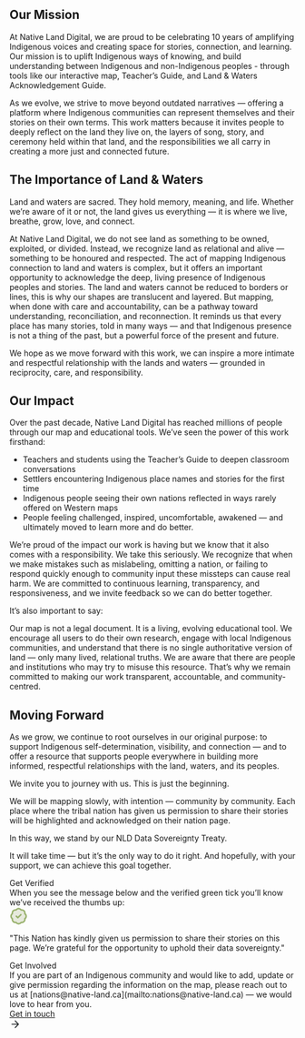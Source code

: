 ## Our Mission

At Native Land Digital, we are proud to be celebrating 10 years of amplifying Indigenous voices and creating space for stories, connection, and learning. Our mission is to uplift Indigenous ways of knowing, and build understanding between Indigenous and non-Indigenous peoples - through tools like our interactive map, Teacher’s Guide, and Land & Waters Acknowledgement Guide. 

As we evolve, we strive to move beyond outdated narratives — offering a platform where Indigenous communities can represent themselves and their stories on their own terms. This work matters because it invites people to deeply reflect on the land they live on, the layers of song, story, and ceremony held within that land, and the responsibilities we all carry in creating a more just and connected future.

## The Importance of Land & Waters

<div class="mt-4 nld-text-lg nld-text-teal-500">Land and waters are sacred. They hold memory, meaning, and life. Whether we’re aware of it or not, the land gives us everything — it is where we live, breathe, grow, love, and connect.</div>

At Native Land Digital, we do not see land as something to be owned, exploited, or divided. Instead, we recognize land as relational and alive — something to be honoured and respected. The act of mapping Indigenous connection to land and waters is complex, but it offers an important opportunity to acknowledge the deep, living presence of Indigenous peoples and stories. The land and waters cannot be reduced to borders or lines, this is why our shapes are translucent and layered. But mapping, when done with care and accountability, can be a pathway toward understanding, reconciliation, and reconnection. It reminds us that every place has many stories, told in many ways — and that Indigenous presence is not a thing of the past, but a powerful force of the present and future.

We hope as we move forward with this work, we can inspire a more intimate and respectful relationship with the lands and waters — grounded in reciprocity, care, and responsibility.

## Our Impact

Over the past decade, Native Land Digital has reached millions of people through our map and educational tools. We’ve seen the power of this work firsthand:
- Teachers and students using the Teacher’s Guide to deepen classroom conversations
- Settlers encountering Indigenous place names and stories for the first time
- Indigenous people seeing their own nations reflected in ways rarely offered on Western maps
- People feeling challenged, inspired, uncomfortable, awakened — and ultimately moved to learn more and do better.

We’re proud of the impact our work is having but we know that it also comes with a responsibility. We take this seriously. We recognize that when we make mistakes such as mislabeling, omitting a nation, or failing to respond quickly enough to community input these missteps can cause real harm. We are committed to continuous learning, transparency, and responsiveness, and we invite feedback so we can do better together.

<div class="border-l-4 nld-border-brown-500 nld-bg-brown-50 p-4 mt-4">
<div class="uppercase nld-text-brown-500 nld-font-jost nld-font-h5">It’s also important to say:</div>

Our map is not a legal document. It is a living, evolving educational tool. We encourage all users to do their own research, engage with local Indigenous communities, and understand that there is no single authoritative version of land — only many lived, relational truths.
We are aware that there are people and institutions who may try to misuse this resource. That’s why we remain committed to making our work transparent, accountable, and community-centred.
</div>

## Moving Forward

As we grow, we continue to root ourselves in our original purpose: to support Indigenous self-determination, visibility, and connection — and to offer a resource that supports people everywhere in building more informed, respectful relationships with the land, waters, and its peoples.

We invite you to journey with us. This is just the beginning.

We will be mapping slowly, with intention — community by community. Each place where the tribal nation has given us permission to share their stories will be highlighted and acknowledged on their nation page.

In this way, we stand by our NLD Data Sovereignty Treaty.

It will take time — but it’s the only way to do it right. And hopefully, with your support, we can achieve this goal together.

<div class="mt-4 grid grid-cols-2 gap-4">
  <div class="px-4 pb-4 rounded-lg border nld-border-teal-100 nld-bg-grey-50">
    <div class="mb-4 uppercase nld-text-teal-500 nld-font-jost nld-font-h5">Get Verified</div>
    When you see the message below and the verified green tick you’ll know we’ve received the thumbs up:
    <div class="flex gap-4">
      <div class="pt-4">
        <svg width="32" height="32" viewBox="0 0 32 32" fill="none" xmlns="http://www.w3.org/2000/svg">
          <path d="M19.0575 12.3907C19.5781 11.87 20.4222 11.87 20.9429 12.3907C21.4636 12.9114 21.4636 13.7554 20.9429 14.2761L15.6095 19.6095C15.0888 20.1301 14.2448 20.1301 13.7241 19.6095L11.0575 16.9428C10.5368 16.4221 10.5368 15.5781 11.0575 15.0574C11.5456 14.5692 12.3176 14.5391 12.8413 14.9662L12.9429 15.0574L14.6668 16.7813L19.0575 12.3907Z" fill="#E6E9DC"/>
          <path fill-rule="evenodd" clip-rule="evenodd" d="M16.0002 4.00659C15.329 4.00664 14.6683 4.17526 14.0796 4.49748C13.4907 4.81993 12.9921 5.286 12.6304 5.85164C12.3283 6.32409 11.7622 6.55751 11.215 6.43498C10.5581 6.28775 9.87469 6.30898 9.22803 6.49618C8.58117 6.68351 7.99119 7.03091 7.51449 7.50659C7.03794 7.98226 6.68882 8.57118 6.50016 9.21753C6.31167 9.86377 6.28919 10.5473 6.43506 11.2045C6.55676 11.7532 6.32135 12.3193 5.84652 12.6199C5.27666 12.9805 4.80728 13.4797 4.48193 14.0704C4.15659 14.6613 3.98586 15.3255 3.98584 16.0001C3.98587 16.6746 4.15659 17.3389 4.48193 17.9298C4.80726 18.5204 5.27673 19.0197 5.84652 19.3803C6.32129 19.6809 6.55681 20.247 6.43506 20.7957C6.28912 21.4531 6.31147 22.1375 6.50016 22.7839C6.68884 23.43 7.03813 24.0181 7.51449 24.4936C7.99116 24.9692 8.58124 25.318 9.22803 25.5053C9.8745 25.6924 10.5583 25.7136 11.215 25.5665L11.4207 25.5365C11.9007 25.5054 12.3676 25.7363 12.6317 26.1511C12.9929 26.7189 13.4923 27.1866 14.0822 27.5105C14.6719 27.8342 15.334 28.0039 16.0067 28.004C16.6796 28.0039 17.3426 27.8344 17.9325 27.5105C18.5222 27.1866 19.0205 26.7188 19.3817 26.1511C19.6827 25.6779 20.2482 25.4438 20.7957 25.5652C21.4531 25.7111 22.1376 25.6887 22.784 25.5001C23.4303 25.3113 24.0194 24.9623 24.495 24.4858C24.9704 24.0092 25.318 23.4201 25.5054 22.7735C25.6927 22.1267 25.7138 21.4423 25.5666 20.7852C25.4439 20.2379 25.6761 19.672 26.1486 19.3699C26.7142 19.0082 27.1803 18.5095 27.5028 17.9207C27.825 17.3319 27.9936 16.6713 27.9937 16.0001C27.9936 15.3289 27.825 14.6683 27.5028 14.0795C27.1804 13.4907 26.7142 12.992 26.1486 12.6303C25.676 12.3281 25.4437 11.7622 25.5666 11.2149C25.7145 10.557 25.693 9.87174 25.5054 9.22404C25.3177 8.57643 24.969 7.98609 24.4924 7.5092C24.0155 7.03232 23.4252 6.68272 22.7775 6.49487C22.1298 6.30712 21.4446 6.28713 20.7866 6.43498C20.2392 6.55805 19.6723 6.32426 19.37 5.85164C19.0084 5.28625 18.5107 4.81988 17.922 4.49748C17.3332 4.17506 16.6715 4.00665 16.0002 4.00659Z" fill="#E6E9DC"/>
          <path d="M19.0571 12.3906C19.5778 11.8699 20.4218 11.8699 20.9425 12.3906C21.4632 12.9113 21.4632 13.7553 20.9425 14.276L15.6092 19.6094C15.0885 20.13 14.2445 20.1301 13.7238 19.6094L11.0571 16.9427C10.5365 16.422 10.5365 15.578 11.0571 15.0573C11.5453 14.5691 12.3173 14.539 12.841 14.9661L12.9425 15.0573L14.6665 16.7812L19.0571 12.3906Z" fill="#99B16D"/>
          <path fill-rule="evenodd" clip-rule="evenodd" d="M15.9998 1.33984C17.1187 1.3399 18.2202 1.62152 19.2017 2.15885C19.9205 2.55251 20.5578 3.07527 21.0845 3.69661C21.9012 3.62546 22.727 3.70393 23.5194 3.93359C24.599 4.2466 25.5825 4.82756 26.3774 5.6224C27.1722 6.41725 27.7532 7.40089 28.0662 8.48047C28.2959 9.27276 28.3731 10.0987 28.3019 10.9154C28.9237 11.4422 29.4471 12.0789 29.841 12.7982C30.3783 13.7797 30.66 14.8811 30.66 16C30.66 17.119 30.3784 18.2203 29.841 19.2018C29.4471 19.9211 28.9237 20.5577 28.3019 21.0846C28.3726 21.8998 28.2952 22.7235 28.0662 23.5143C27.754 24.5924 27.1742 25.5753 26.3813 26.3698C25.5887 27.164 24.6081 27.7454 23.5311 28.0599C22.7408 28.2906 21.9166 28.3696 21.1014 28.3008C20.5743 28.9258 19.9358 29.4517 19.2147 29.8477C18.2316 30.3873 17.1278 30.6705 16.0063 30.6706C14.8849 30.6705 13.7811 30.3873 12.798 29.8477C12.0774 29.452 11.4395 28.9265 10.9126 28.3021C10.0984 28.3723 9.27539 28.2951 8.48551 28.0664C7.40754 27.7542 6.42581 27.1742 5.63135 26.3815C4.83699 25.5888 4.2545 24.6085 3.93994 23.5312C3.70941 22.7414 3.62911 21.9176 3.69775 21.1029C3.07075 20.576 2.54316 19.9367 2.14567 19.2148C1.60357 18.2301 1.31888 17.1241 1.31885 16C1.31887 14.8758 1.60349 13.77 2.14567 12.7852C2.54334 12.0629 3.07034 11.4229 3.69775 10.8958C3.62933 10.0817 3.70967 9.25923 3.93994 8.47005C4.25445 7.39255 4.83681 6.41136 5.63135 5.61849C6.42582 4.82581 7.40752 4.24579 8.48551 3.93359C9.27619 3.70466 10.1002 3.62602 10.9152 3.69661C11.442 3.07515 12.079 2.55256 12.798 2.15885C13.7795 1.6215 14.8809 1.33989 15.9998 1.33984ZM15.9998 4.00651C15.3287 4.00655 14.668 4.17518 14.0793 4.4974C13.4904 4.81984 12.9917 5.28592 12.63 5.85156C12.328 6.32401 11.7619 6.55742 11.2147 6.4349C10.5578 6.28767 9.87436 6.3089 9.2277 6.49609C8.58084 6.68343 7.99087 7.03083 7.51416 7.50651C7.03761 7.98217 6.6885 8.5711 6.49984 9.21745C6.31134 9.86369 6.28886 10.5472 6.43473 11.2044C6.55643 11.7531 6.32103 12.3192 5.84619 12.6198C5.27633 12.9804 4.80696 13.4796 4.48161 14.0703C4.15626 14.6612 3.98554 15.3254 3.98551 16C3.98554 16.6746 4.15627 17.3388 4.48161 17.9297C4.80693 18.5203 5.2764 19.0196 5.84619 19.3802C6.32096 19.6809 6.55648 20.2469 6.43473 20.7956C6.2888 21.453 6.31114 22.1374 6.49984 22.7839C6.68852 23.4299 7.03781 24.018 7.51416 24.4935C7.99084 24.9691 8.58092 25.3179 9.2277 25.5052C9.87418 25.6923 10.558 25.7136 11.2147 25.5664L11.4204 25.5365C11.9004 25.5053 12.3673 25.7362 12.6313 26.151C12.9926 26.7188 13.492 27.1866 14.0819 27.5104C14.6716 27.8341 15.3336 28.0038 16.0063 28.0039C16.6793 28.0039 17.3423 27.8343 17.9321 27.5104C18.5219 27.1865 19.0202 26.7187 19.3813 26.151C19.6824 25.6778 20.2479 25.4437 20.7954 25.5651C21.4528 25.711 22.1373 25.6887 22.7837 25.5C23.43 25.3113 24.019 24.9623 24.4946 24.4857C24.97 24.0091 25.3177 23.42 25.505 22.7734C25.6924 22.1267 25.7135 21.4422 25.5662 20.7852C25.4435 20.2379 25.6757 19.6719 26.1483 19.3698C26.7139 19.0081 27.18 18.5095 27.5024 17.9206C27.8247 17.3318 27.9933 16.6712 27.9933 16C27.9933 15.3288 27.8247 14.6682 27.5024 14.0794C27.18 13.4906 26.7138 12.9919 26.1483 12.6302C25.6757 12.328 25.4434 11.7622 25.5662 11.2148C25.7142 10.5569 25.6926 9.87165 25.505 9.22396C25.3173 8.57635 24.9687 7.986 24.492 7.50911C24.0151 7.03223 23.4249 6.68263 22.7772 6.49479C22.1294 6.30704 21.4443 6.28705 20.7863 6.4349C20.2389 6.55797 19.672 6.32418 19.3696 5.85156C19.008 5.28617 18.5103 4.8198 17.9217 4.4974C17.3329 4.17497 16.6712 4.00656 15.9998 4.00651Z" fill="#99B16D"/>
        </svg>
      </div>
      <div><p>"This Nation has kindly given us permission to share their stories on this page. We’re grateful for the opportunity to uphold their data sovereignty."</p></div>
    </div>
  </div>

  <div class="px-4 pb-4 rounded-lg border nld-border-teal-100 nld-bg-grey-50">
    <div class="mb-4 uppercase nld-text-teal-500 nld-font-jost nld-font-h5">Get Involved</div>
    If you are part of an Indigenous community and would like to add, update or give permission regarding the information on the map, please reach out to us at [nations@native-land.ca](mailto:nations@native-land.ca) — we would love to hear from you.
    <div className="mt-4">
      <a className="rounded-full border border-black px-4 py-2.5 font-semibold items-center inline-flex" href="mailto:nations@native-land.ca">
        <div className="font-semibold nld-text-grey-500 nld-font-noto">Get in touch</div>
        <svg className="ml-2.5 inline" width="20" height="20" viewBox="0 0 20 20" fill="none" xmlns="http://www.w3.org/2000/svg">
          <path d="M9.41073 3.57757C9.73616 3.25214 10.2637 3.25214 10.5891 3.57757L16.4224 9.41091C16.4623 9.45075 16.4979 9.49471 16.5291 9.54193C16.5497 9.57317 16.5676 9.60561 16.5836 9.63877C16.6017 9.67643 16.6176 9.71541 16.63 9.75596C16.6351 9.77287 16.6389 9.79009 16.643 9.80723C16.6577 9.86919 16.6666 9.93364 16.6666 10.0001C16.6666 10.0693 16.6564 10.136 16.6405 10.2003C16.6371 10.2144 16.6342 10.2287 16.63 10.2426C16.6175 10.2834 16.6018 10.3227 16.5836 10.3606C16.5669 10.3953 16.5476 10.4289 16.5258 10.4615C16.5153 10.4772 16.5039 10.4922 16.4924 10.5071C16.4707 10.5353 16.4483 10.5635 16.4224 10.5893L10.5891 16.4226C10.2637 16.748 9.73614 16.748 9.41073 16.4226C9.08531 16.0972 9.08535 15.5697 9.41073 15.2442L13.8215 10.8334H4.16659C3.70637 10.8334 3.33329 10.4603 3.33325 10.0001C3.33325 9.53986 3.70635 9.16677 4.16659 9.16677H13.8215L9.41073 4.75596C9.08531 4.43054 9.08535 3.90302 9.41073 3.57757Z" fill="#23282B"/>
        </svg>
      </a>
    </div>
  </div>
</div>
